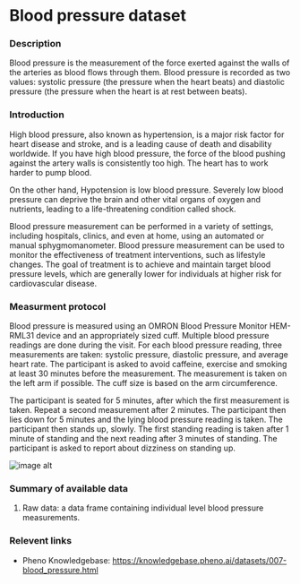 # Blood pressure dataset

### Description
Blood pressure is the measurement of the force exerted against the walls of the arteries as blood flows through them. Blood pressure is recorded as two values: systolic pressure (the pressure when the heart beats) and diastolic pressure (the pressure when the heart is at rest between beats).

### Introduction
High blood pressure, also known as hypertension, is a major risk factor for heart disease and stroke, and is a leading cause of death and disability worldwide. If you have high blood pressure, the force of the blood pushing against the artery walls is consistently too high. The heart has to work harder to pump blood.

On the other hand, Hypotension is low blood pressure. Severely low blood pressure can deprive the brain and other vital organs of oxygen and nutrients, leading to a life-threatening condition called shock. 

Blood pressure measurement can be performed in a variety of settings, including hospitals, clinics, and even at home, using an automated or manual sphygmomanometer. Blood pressure measurement can be used to monitor the effectiveness of treatment interventions, such as lifestyle changes. The goal of treatment is to achieve and maintain target blood pressure levels, which are generally lower for individuals at higher risk for cardiovascular disease.

### Measurment protocol
Blood pressure is measured using an OMRON Blood Pressure Monitor HEM-RML31 device and an appropriately sized cuff. Multiple blood pressure readings are done during the visit. For each blood pressure reading, three measurements are taken: systolic pressure, diastolic pressure, and average heart rate. The participant is asked to avoid caffeine, exercise and smoking at least 30 minutes before the measurement. The measurement is taken on the left arm if possible. The cuff size is based on the arm circumference. 

The participant is seated for 5 minutes, after which the first measurement is taken. Repeat a second measurement after 2 minutes. The participant then lies down for 5 minutes and the lying blood pressure reading is taken. The participant then stands up, slowly. The first standing reading is taken after 1 minute of standing and the next reading after 3 minutes of standing. The participant is asked to report about dizziness on standing up.

![image alt](blood_pressure_info.png)

### Summary of available data
1. Raw data: a data frame containing individual level blood pressure measurements.

### Relevent links
* Pheno Knowledgebase: https://knowledgebase.pheno.ai/datasets/007-blood_pressure.html

